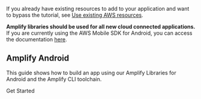 If you already have existing resources to add to your application and want to bypass the tutorial, see [Use existing AWS resources](/[platform]/prev/start/project-setup/use-existing-resources/).

<Callout warning>

**Amplify libraries should be used for all new cloud connected applications.** If you are currently using the AWS Mobile SDK for Android, you can access the documentation [here](/[platform]/sdk/).

</Callout>

## Amplify Android

This guide shows how to build an app using our Amplify Libraries for Android and the Amplify CLI toolchain.

<InternalLinkButton href="/lib-v1/project-setup/prereq">
  <span slot="text">Get Started</span>
</InternalLinkButton>